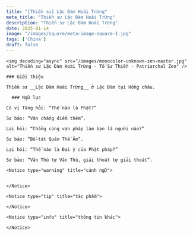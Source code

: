 ```yaml
---
title: "[Thiền sư] Lặc Đàm Hoài Trừng"
meta_title: "Thiền sư Lặc Đàm Hoài Trừng"
description: "Thiền sư Lặc Đàm Hoài Trừng"
date: 2025-01-14
image: "/images/square/meta-image-square-1.jpg"
tags: ['China']
draft: false
---
```


<div className="grid xl:grid-cols-8 lg:grid-cols-8 md:grid-cols-2 sm:grid-cols-2 xs:grid-cols-1 gap-8 bg-body dark:bg-darkmode-body">

  <div className="lg:col-span-3 md:col-span-1">

    <img decoding="async" src="/images/monocolor-unknown-zen-master.jpg" alt="Thiền sư Lặc Đàm Hoài Trừng - Tổ Sư Thiền - Patriarchal Zen" />

    ### Giới thiệu

    Thiền sư __Lặc Đàm Hoài Trừng__ ở Lặc Đàm tại Hồng châu.



  </div>

  <div className="lg:col-span-5 md:col-span-1">

      ### Ngữ lục

    Có vị Tăng hỏi: “Thế nào là Phật?”

    Sư bảo: “Văn chẳng điểm thêm”.

    Lại hỏi: “Chẳng cùng vạn pháp làm bạn là người nào?”

    Sư bảo: “Bồ-tát Quán Thế Âm”.

    Lại hỏi: “Thế nào là Ðại ý của Phật pháp?”

    Sư bảo: “Văn Thù tự Văn Thù, giải thoát tự giải thoát”.

    <Notice type="warning" title="cảnh ngữ">


    </Notice>

    <Notice type="tip" title="tác phẩm">

    </Notice>

    <Notice type="info" title="thông tin khác">

    </Notice>

  </div>

</div>
